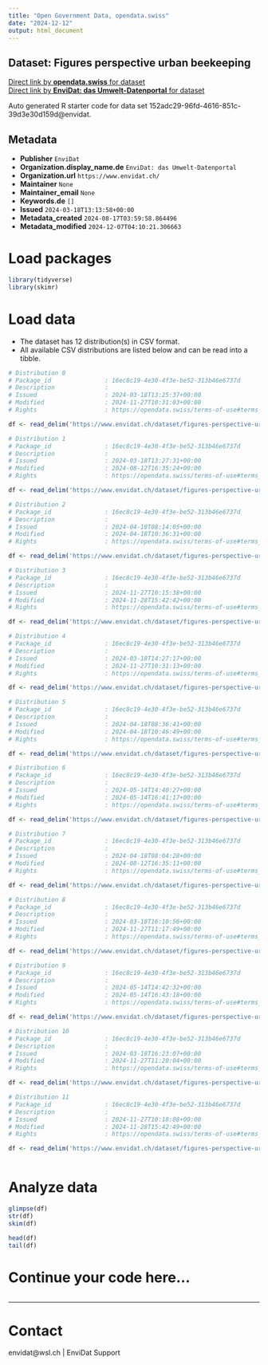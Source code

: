 ```yaml
---
title: "Open Government Data, opendata.swiss"
date: "2024-12-12"
output: html_document
---
```


## Dataset: Figures perspective urban beekeeping



[Direct link by **opendata.swiss** for dataset](https://opendata.swiss/de/dataset/figures-perspective-urban-beekeeping)<br>
[Direct link by **EnviDat: das Umwelt-Datenportal** for dataset](https://www.envidat.ch/#/metadata/figures-perspective-urban-beekeeping)

Auto generated R starter code for data set 152adc29-96fd-4616-851c-39d3e30d159d@envidat.

## Metadata

- **Publisher** `EnviDat`
- **Organization.display_name.de** `EnviDat: das Umwelt-Datenportal`
- **Organization.url** `https://www.envidat.ch/`
- **Maintainer** `None`
- **Maintainer_email** `None`
- **Keywords.de** `[]`
- **Issued** `2024-03-18T13:13:58+00:00`
- **Metadata_created** `2024-08-17T03:59:58.864496`
- **Metadata_modified** `2024-12-07T04:10:21.306663`


# Load packages

```r

library(tidyverse)
library(skimr)

```

# Load data

-   The dataset has 12 distribution(s) in CSV format.
-   All available CSV distributions are listed below and can be read into a tibble.

```r

# Distribution 0
# Package_id               : 16ec8c19-4e30-4f3e-be52-313b46e6737d
# Description              : 
# Issued                   : 2024-03-18T13:25:37+00:00
# Modified                 : 2024-11-27T10:31:03+00:00
# Rights                   : https://opendata.swiss/terms-of-use#terms_open

df <- read_delim('https://www.envidat.ch/dataset/figures-perspective-urban-beekeeping/resource/5ba02a31-5914-4bba-ad65-58cb93030b07')

# Distribution 1
# Package_id               : 16ec8c19-4e30-4f3e-be52-313b46e6737d
# Description              : 
# Issued                   : 2024-03-18T13:27:31+00:00
# Modified                 : 2024-08-12T16:35:24+00:00
# Rights                   : https://opendata.swiss/terms-of-use#terms_open

df <- read_delim('https://www.envidat.ch/dataset/figures-perspective-urban-beekeeping/resource/7a0a508a-5b79-4eb6-810d-d75c7aac1ea4')

# Distribution 2
# Package_id               : 16ec8c19-4e30-4f3e-be52-313b46e6737d
# Description              : 
# Issued                   : 2024-04-18T08:14:05+00:00
# Modified                 : 2024-04-18T10:36:31+00:00
# Rights                   : https://opendata.swiss/terms-of-use#terms_open

df <- read_delim('https://www.envidat.ch/dataset/figures-perspective-urban-beekeeping/resource/efd9c5a4-9b8f-4473-b5c6-c6c6c65c22c5')

# Distribution 3
# Package_id               : 16ec8c19-4e30-4f3e-be52-313b46e6737d
# Description              : 
# Issued                   : 2024-11-27T10:15:38+00:00
# Modified                 : 2024-11-28T15:42:42+00:00
# Rights                   : https://opendata.swiss/terms-of-use#terms_open

df <- read_delim('https://www.envidat.ch/dataset/figures-perspective-urban-beekeeping/resource/2cbc89cf-9a61-470d-9782-d06683905aec')

# Distribution 4
# Package_id               : 16ec8c19-4e30-4f3e-be52-313b46e6737d
# Description              : 
# Issued                   : 2024-03-18T14:27:17+00:00
# Modified                 : 2024-11-27T10:31:13+00:00
# Rights                   : https://opendata.swiss/terms-of-use#terms_open

df <- read_delim('https://www.envidat.ch/dataset/figures-perspective-urban-beekeeping/resource/a5320430-d384-4451-8cd7-5dfc49a9b427')

# Distribution 5
# Package_id               : 16ec8c19-4e30-4f3e-be52-313b46e6737d
# Description              : 
# Issued                   : 2024-04-18T08:36:41+00:00
# Modified                 : 2024-04-18T10:46:49+00:00
# Rights                   : https://opendata.swiss/terms-of-use#terms_open

df <- read_delim('https://www.envidat.ch/dataset/figures-perspective-urban-beekeeping/resource/1362115c-fced-4573-af08-2923b1fcfe5c')

# Distribution 6
# Package_id               : 16ec8c19-4e30-4f3e-be52-313b46e6737d
# Description              : 
# Issued                   : 2024-05-14T14:40:27+00:00
# Modified                 : 2024-05-14T16:41:17+00:00
# Rights                   : https://opendata.swiss/terms-of-use#terms_open

df <- read_delim('https://www.envidat.ch/dataset/figures-perspective-urban-beekeeping/resource/5f514458-36af-4c5c-a3b2-fefe670ebdb3')

# Distribution 7
# Package_id               : 16ec8c19-4e30-4f3e-be52-313b46e6737d
# Description              : 
# Issued                   : 2024-04-18T08:04:28+00:00
# Modified                 : 2024-08-12T16:35:11+00:00
# Rights                   : https://opendata.swiss/terms-of-use#terms_open

df <- read_delim('https://www.envidat.ch/dataset/figures-perspective-urban-beekeeping/resource/bb5d9722-2054-4cf3-8c14-8233f78c367a')

# Distribution 8
# Package_id               : 16ec8c19-4e30-4f3e-be52-313b46e6737d
# Description              : 
# Issued                   : 2024-03-18T16:10:56+00:00
# Modified                 : 2024-11-27T11:17:49+00:00
# Rights                   : https://opendata.swiss/terms-of-use#terms_open

df <- read_delim('https://www.envidat.ch/dataset/figures-perspective-urban-beekeeping/resource/40fc5176-f9bd-4406-bdaa-ec5777d59bc7')

# Distribution 9
# Package_id               : 16ec8c19-4e30-4f3e-be52-313b46e6737d
# Description              : 
# Issued                   : 2024-05-14T14:42:32+00:00
# Modified                 : 2024-05-14T16:43:18+00:00
# Rights                   : https://opendata.swiss/terms-of-use#terms_open

df <- read_delim('https://www.envidat.ch/dataset/figures-perspective-urban-beekeeping/resource/979f7e0b-d069-4f73-8978-da6a25021681')

# Distribution 10
# Package_id               : 16ec8c19-4e30-4f3e-be52-313b46e6737d
# Description              : 
# Issued                   : 2024-03-18T16:23:07+00:00
# Modified                 : 2024-11-27T11:20:04+00:00
# Rights                   : https://opendata.swiss/terms-of-use#terms_open

df <- read_delim('https://www.envidat.ch/dataset/figures-perspective-urban-beekeeping/resource/7ab40a8e-a8b5-45e0-a56c-b3ef34373ed9')

# Distribution 11
# Package_id               : 16ec8c19-4e30-4f3e-be52-313b46e6737d
# Description              : 
# Issued                   : 2024-11-27T10:18:08+00:00
# Modified                 : 2024-11-28T15:42:49+00:00
# Rights                   : https://opendata.swiss/terms-of-use#terms_open

df <- read_delim('https://www.envidat.ch/dataset/figures-perspective-urban-beekeeping/resource/017ec9fb-051e-44b5-802b-c2a9ebb519f3')



```

# Analyze data

```r

glimpse(df)
str(df)
skim(df)

head(df)
tail(df)

```

# Continue your code here...

```r

```

------------------------------------------------------------------------

# Contact

envidat@wsl.ch | EnviDat Support
